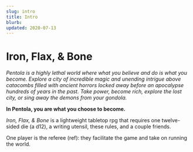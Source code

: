 ```yaml
---
slug: intro
title: Intro
blurb:
updated: 2020-07-13
---
```


# Iron, Flax, & Bone

_Pentola is a highly lethal world where what you believe and do is what you become.
Explore a city of incredible magic and unending intrigue above catacombs filled with ancient horrors
locked away before an apocalypse hundreds of years in the past.
Take power, become rich, explore the lost city, or sing away the demons from your gondola._

**In Pentola, you are what you choose to become.**

_Iron, Flax, & Bone_ is a lightweight tabletop rpg that requires one twelve-sided die (a d12), a writing utensil, these rules, and a couple friends.

One player is the referee (ref): they facilitate the game and take on running the world.
